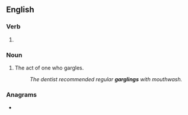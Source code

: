 ==English==

===Verb===
{{head|en|present participle}}

# {{present participle of|gargle|lang=en|nocat=1}}

===Noun===
{{en-noun}}

# The act of one who gargles.
#: ''The dentist recommended regular '''garglings''' with mouthwash.''

===Anagrams===
* {{anagrams|en|raggling}}